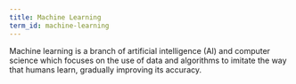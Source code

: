 ```yaml
---
title: Machine Learning
term_id: machine-learning
---
```


Machine learning is a branch of artificial intelligence (AI) and computer science which focuses on the use of data and algorithms to imitate the way that humans learn, gradually improving its accuracy.